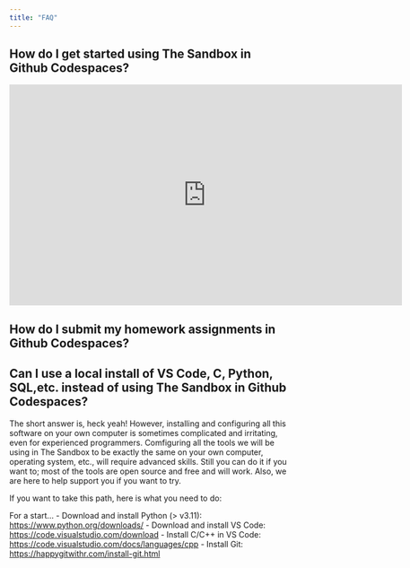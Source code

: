 ```yaml
---
title: "FAQ"
---
```


## How do I get started using The Sandbox in Github Codespaces?

```{=html}
<iframe width="700" height="394" src="https://www.youtube.com/embed/cAHCMpPJx3k" title="YouTube video player" frameborder="0" allow="accelerometer; autoplay; clipboard-write; encrypted-media; gyroscope; picture-in-picture" allowfullscreen></iframe>
```
## How do I submit my homework assignments in Github Codespaces?

## Can I use a local install of VS Code, C, Python, SQL,etc. instead of using The Sandbox in Github Codespaces?

The short answer is, heck yeah! However, installing and configuring all this software on your own computer is sometimes complicated and irritating, even for experienced programmers. Comfiguring all the tools we will be using in The Sandbox to be exactly the same on your own computer, operating system, etc., will require advanced skills. Still you can do it if you want to; most of the tools are open source and free and will work. Also, we are here to help support you if you want to try.

If you want to take this path, here is what you need to do:

For a start...
-   Download and install Python (> v3.11): <https://www.python.org/downloads/>
-   Download and install VS Code: <https://code.visualstudio.com/download>
-   Install C/C++ in VS Code: <https://code.visualstudio.com/docs/languages/cpp>
-   Install Git: <https://happygitwithr.com/install-git.html>

